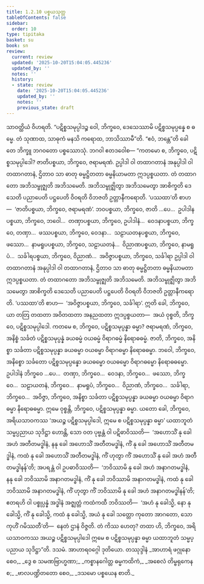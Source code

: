 ```yaml
---
title: 1.2.10 ပစ္စယသုတ္တ
tableOfContents: false
sidebar:
  order: 10
type: tipitaka
basket: su
book: sn
review:
  current: review
  updated: '2025-10-20T15:04:05.445236'
  updated_by: ''
  notes: ''
  history:
  - state: review
    date: '2025-10-20T15:04:05.445236'
    updated_by: ''
    notes: ''
    previous_state: draft
---
```



<DynamicBreadcrumb />


<ReviewStatus review={frontmatter.review} showDetails={true} />

<HypothesisAnnotation frontmatter={frontmatter} />

<Division number="20" book="sn" e="ch" v="18" p="282">

<Paragraph number="119" book="sn">
သာဝတ္ထိယံ ဝိဟရတိ. “ပဋိစ္စသမုပ္ပါဒဉ္စ ဝေါ, ဘိက္ခဝေ, ဒေသေဿာမိ ပဋိစ္စသမုပ္ပန္နေ စ ဓမ္မေ. တံ သုဏာထ, သာဓုကံ မနသိ ကရောထ, ဘာသိဿာမီ”တိ. “ဧဝံ, ဘန္တေ”တိ ခေါ တေ ဘိက္ခူ ဘဂဝတော ပစ္စဿောသုံ. ဘဂဝါ ဧတဒဝေါစ—
</Paragraph>

<Paragraph number="120" book="sn">
“ကတမော စ, ဘိက္ခဝေ, ပဋိစ္စသမုပ္ပါဒေါ? ဇာတိပစ္စယာ, ဘိက္ခဝေ, ဇရာမရဏံ. ဥပ္ပါဒါ ဝါ တထာဂတာနံ အနုပ္ပါဒါ ဝါ တထာဂတာနံ, ဌိတာဝ သာ ဓာတု ဓမ္မဋ္ဌိတတာ ဓမ္မနိယာမတာ ဣဒပ္ပစ္စယတာ. တံ တထာဂတော အဘိသမ္ဗုဇ္ဈတိ အဘိသမေတိ. အဘိသမ္ဗုဇ္ဈိတွာ အဘိသမေတွာ အာစိက္ခတိ ဒေသေတိ ပညာပေတိ ပဋ္ဌပေတိ ဝိဝရတိ ဝိဘဇတိ ဥတ္တာနီကရောတိ. ‘ပဿထာ’တိ စာဟ—  ‘ဇာတိပစ္စယာ, ဘိက္ခဝေ, ဇရာမရဏံ’.
</Paragraph>

<Paragraph number="121" book="sn">
ဘဝပစ္စယာ, ဘိက္ခဝေ, ဇာတိ …ပေ…  ဥပါဒါနပစ္စယာ, ဘိက္ခဝေ, ဘဝေါ…  တဏှာပစ္စယာ, ဘိက္ခဝေ, ဥပါဒါနံ…  ဝေဒနာပစ္စယာ, ဘိက္ခဝေ, တဏှာ…  ဖဿပစ္စယာ, ဘိက္ခဝေ, ဝေဒနာ…  သဠာယတနပစ္စယာ, ဘိက္ခဝေ, ဖဿော…  နာမရူပပစ္စယာ, ဘိက္ခဝေ, သဠာယတနံ…  ဝိညာဏပစ္စယာ, ဘိက္ခဝေ, နာမရူပံ…  သင်္ခါရပစ္စယာ, ဘိက္ခဝေ, ဝိညာဏံ…  အဝိဇ္ဇာပစ္စယာ, ဘိက္ခဝေ, သင်္ခါရာ ဥပ္ပါဒါ ဝါ တထာဂတာနံ အနုပ္ပါဒါ ဝါ တထာဂတာနံ, ဌိတာဝ သာ ဓာတု ဓမ္မဋ္ဌိတတာ ဓမ္မနိယာမတာ ဣဒပ္ပစ္စယတာ. တံ တထာဂတော အဘိသမ္ဗုဇ္ဈတိ အဘိသမေတိ. အဘိသမ္ဗုဇ္ဈိတွာ အဘိသမေတွာ အာစိက္ခတိ ဒေသေတိ ပညာပေတိ ပဋ္ဌပေတိ ဝိဝရတိ ဝိဘဇတိ ဥတ္တာနီကရောတိ. ‘ပဿထာ’တိ စာဟ—  ‘အဝိဇ္ဇာပစ္စယာ, ဘိက္ခဝေ, သင်္ခါရာ’. ဣတိ ခေါ, ဘိက္ခဝေ, ယာ တတြ တထတာ အဝိတထတာ အနညထတာ ဣဒပ္ပစ္စယတာ—  အယံ ဝုစ္စတိ, ဘိက္ခဝေ, ပဋိစ္စသမုပ္ပါဒေါ.
</Paragraph>

<Paragraph number="122" book="sn">
ကတမေ စ, ဘိက္ခဝေ, ပဋိစ္စသမုပ္ပန္နာ ဓမ္မာ? ဇရာမရဏံ, ဘိက္ခဝေ, အနိစ္စံ သင်္ခတံ ပဋိစ္စသမုပ္ပန္နံ ခယဓမ္မံ ဝယဓမ္မံ ဝိရာဂဓမ္မံ နိရောဓဓမ္မံ. ဇာတိ, ဘိက္ခဝေ, အနိစ္စာ သင်္ခတာ ပဋိစ္စသမုပ္ပန္နာ ခယဓမ္မာ ဝယဓမ္မာ ဝိရာဂဓမ္မာ နိရောဓဓမ္မာ. ဘဝေါ, ဘိက္ခဝေ, အနိစ္စော သင်္ခတော ပဋိစ္စသမုပ္ပန္နော ခယဓမ္မော ဝယဓမ္မော ဝိရာဂဓမ္မော နိရောဓဓမ္မော. ဥပါဒါနံ ဘိက္ခဝေ …ပေ…  တဏှာ, ဘိက္ခဝေ…  ဝေဒနာ, ဘိက္ခဝေ…  ဖဿော, ဘိက္ခဝေ…  သဠာယတနံ, ဘိက္ခဝေ…  နာမရူပံ, ဘိက္ခဝေ…  ဝိညာဏံ, ဘိက္ခဝေ…  သင်္ခါရာ, ဘိက္ခဝေ…  အဝိဇ္ဇာ, ဘိက္ခဝေ, အနိစ္စာ သင်္ခတာ ပဋိစ္စသမုပ္ပန္နာ ခယဓမ္မာ ဝယဓမ္မာ ဝိရာဂဓမ္မာ နိရောဓဓမ္မာ. ဣမေ ဝုစ္စန္တိ, ဘိက္ခဝေ, ပဋိစ္စသမုပ္ပန္နာ ဓမ္မာ.
</Paragraph>

<Paragraph number="123" book="sn">
ယတော ခေါ, ဘိက္ခဝေ, အရိယသာဝကဿ ‘အယဉ္စ ပဋိစ္စသမုပ္ပါဒေါ, ဣမေ စ ပဋိစ္စသမုပ္ပန္နာ ဓမ္မာ’ ယထာဘူတံ သမ္မပ္ပညာယ သုဒိဋ္ဌာ ဟောန္တိ, သော ဝတ ပုဗ္ဗန္တံ ဝါ ပဋိဓာဝိဿတိ—  ‘အဟောသိံ နု ခေါ အဟံ အတီတမဒ္ဓါနံ, နနု ခေါ အဟောသိံ အတီတမဒ္ဓါနံ, ကိံ နု ခေါ အဟောသိံ အတီတမဒ္ဓါနံ, ကထံ နု ခေါ အဟောသိံ အတီတမဒ္ဓါနံ, ကိံ ဟုတွာ ကိံ အဟောသိံ နု ခေါ အဟံ အတီတမဒ္ဓါနန်’တိ; အပရန္တံ ဝါ ဥပဓာဝိဿတိ—  ‘ဘဝိဿာမိ နု ခေါ အဟံ အနာဂတမဒ္ဓါနံ, နနု ခေါ ဘဝိဿာမိ အနာဂတမဒ္ဓါနံ, ကိံ နု ခေါ ဘဝိဿာမိ အနာဂတမဒ္ဓါနံ, ကထံ နု ခေါ ဘဝိဿာမိ အနာဂတမဒ္ဓါနံ, ကိံ ဟုတွာ ကိံ ဘဝိဿာမိ နု ခေါ အဟံ အနာဂတမဒ္ဓါနန်’တိ; ဧတရဟိ ဝါ ပစ္စုပ္ပန္နံ အဒ္ဓါနံ အဇ္ဈတ္တံ ကထံကထီ ဘဝိဿတိ—  ‘အဟံ နု ခေါသ္မိ, နော နု ခေါသ္မိ, ကိံ နု ခေါသ္မိ, ကထံ နု ခေါသ္မိ, အယံ နု ခေါ သတ္တော ကုတော အာဂတော, သော ကုဟိံ ဂမိဿတီ’တိ—  နေတံ ဌာနံ ဝိဇ္ဇတိ. တံ ကိဿ ဟေတု? တထာ ဟိ, ဘိက္ခဝေ, အရိယသာဝကဿ အယဉ္စ ပဋိစ္စသမုပ္ပါဒေါ ဣမေ စ ပဋိစ္စသမုပ္ပန္နာ ဓမ္မာ ယထာဘူတံ သမ္မပ္ပညာယ သုဒိဋ္ဌာ”တိ.

</Paragraph>
</Division>

<Paragraph number="124" type="center" book="sn">
ဒသမံ.



</Paragraph>

<Paragraph number="125" type="center" book="sn">
အာဟာရဝဂ္ဂေါ ဒုတိယော.



</Paragraph>

<Paragraph number="126" type="center" book="sn">
တဿုဒ္ဒါနံ


</Paragraph>

<Paragraph number="127" type="verses" book="sn">
_အာဟာရံ ဖဂ္ဂုနော စေဝ,_  
_ဒွေ စ သမဏဗြာဟ္မဏာ;_  
_ကစ္စာနဂေါတ္တ ဓမ္မကထိကံ,_  
_အစေလံ တိမ္ဗရုကေန စ;_  
_ဗာလပဏ္ဍိတတော စေဝ,_  
_ဒသမော ပစ္စယေန စာတိ._
</Paragraph>